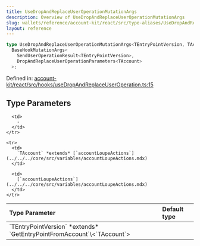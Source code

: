 ```yaml
---
title: UseDropAndReplaceUserOperationMutationArgs
description: Overview of UseDropAndReplaceUserOperationMutationArgs
slug: wallets/reference/account-kit/react/src/type-aliases/UseDropAndReplaceUserOperationMutationArgs
layout: reference
---
```


```ts
type UseDropAndReplaceUserOperationMutationArgs<TEntryPointVersion, TAccount> =
  BaseHookMutationArgs<
    SendUserOperationResult<TEntryPointVersion>,
    DropAndReplaceUserOperationParameters<TAccount>
  >;
```

Defined in: [account-kit/react/src/hooks/useDropAndReplaceUserOperation.ts:15](https://github.com/alchemyplatform/aa-sdk/blob/da19afd63b0ba06a4de95b0d2d7871f64d546304/account-kit/react/src/hooks/useDropAndReplaceUserOperation.ts#L15)

## Type Parameters

<table>
  <thead>
    <tr>
      <th align="left">Type Parameter</th>
      <th align="left">Default type</th>
    </tr>
  </thead>

  <tbody>
    <tr>
      <td>
        `TEntryPointVersion` *extends* `GetEntryPointFromAccount`\<`TAccount`>
      </td>

      <td>
        ‐
      </td>
    </tr>

    <tr>
      <td>
        `TAccount` *extends* [`accountLoupeActions`](../../../core/src/variables/accountLoupeActions.mdx)
      </td>

      <td>
        [`accountLoupeActions`](../../../core/src/variables/accountLoupeActions.mdx)
      </td>
    </tr>

  </tbody>
</table>
